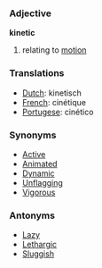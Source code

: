 === Adjective ===

'''kinetic'''

# relating to [[motion]]

=== Translations ===
*[[Dutch]]: kinetisch
*[[French]]: cinétique
*[[Portugese]]: cinético
=== Synonyms ===
*[[Active]]
*[[Animated]]
*[[Dynamic]]
*[[Unflagging]]
*[[Vigorous]]

=== Antonyms ===
*[[Lazy]]
*[[Lethargic]]
*[[Sluggish]]